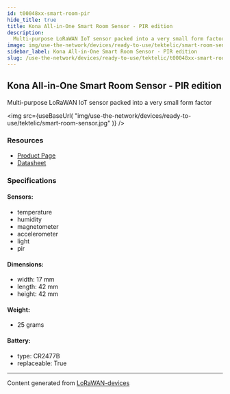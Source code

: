 ```yaml
---
id: t00048xx-smart-room-pir
hide_title: true
title: Kona All-in-One Smart Room Sensor - PIR edition
description:
  Multi-purpose LoRaWAN IoT sensor packed into a very small form factor
image: img/use-the-network/devices/ready-to-use/tektelic/smart-room-sensor.jpg
sidebar_label: Kona All-in-One Smart Room Sensor - PIR edition
slug: /use-the-network/devices/ready-to-use/tektelic/t00048xx-smart-room-pir
---
```



## Kona All-in-One Smart Room Sensor - PIR edition

Multi-purpose LoRaWAN IoT sensor packed into a very small form factor

<img
  src={useBaseUrl(
    "img/use-the-network/devices/ready-to-use/tektelic/smart-room-sensor.jpg"
  )}
/>

### Resources

- [Product Page](https://tektelic.com/public/catalog/Smart-Room-PIR-Sensor)
- [Datasheet](https://tektelic.com/public/uploads/Brochures/Smart%20Room%20Sensor.pdf)

### Specifications

#### Sensors:

- temperature
- humidity
- magnetometer
- accelerometer
- light
- pir

#### Dimensions:

- width: 17 mm
- length: 42 mm
- height: 42 mm

#### Weight:

- 25 grams

#### Battery:

- type: CR2477B
- replaceable: True

---

Content generated from
[LoRaWAN-devices](https://github.com/TheThingsNetwork/lorawan-devices)
